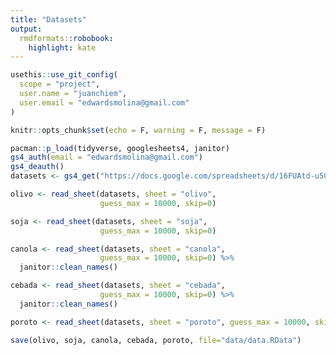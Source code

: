 ```yaml
---
title: "Datasets"
output:
  rmdformats::robobook:
    highlight: kate
---
```



```r
usethis::use_git_config(
  scope = "project",
  user.name = "juanchiem",
  user.email = "edwardsmolina@gmail.com"
)
```

```r
knitr::opts_chunk$set(echo = F, warning = F, message = F)
```

```r
pacman::p_load(tidyverse, googlesheets4, janitor)
gs4_auth(email = "edwardsmolina@gmail.com")
gs4_deauth()
datasets <- gs4_get("https://docs.google.com/spreadsheets/d/16FUAtd-u50sU2si0Ot7j9Ueou7qwlGt5t9NkAdKwlBM/edit?usp=sharing")
```

```r
olivo <- read_sheet(datasets, sheet = "olivo", 
                    guess_max = 10000, skip=0) 
```

```r
soja <- read_sheet(datasets, sheet = "soja", 
                    guess_max = 10000, skip=0) 
```

```r
canola <- read_sheet(datasets, sheet = "canola", 
                    guess_max = 10000, skip=0) %>% 
  janitor::clean_names() 
```

```r
cebada <- read_sheet(datasets, sheet = "cebada", 
                    guess_max = 10000, skip=0) %>% 
  janitor::clean_names() 
```

```r
poroto <- read_sheet(datasets, sheet = "poroto", guess_max = 10000, skip=0)
```

```r
save(olivo, soja, canola, cebada, poroto, file="data/data.RData")
```
